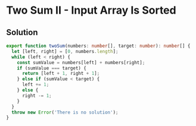 # Two Sum II - Input Array Is Sorted

## Solution

```typescript filename="solution.ts" copy
export function twoSum(numbers: number[], target: number): number[] {
  let [left, right] = [0, numbers.length];
  while (left < right) {
    const sumValue = numbers[left] + numbers[right];
    if (sumValue === target) {
      return [left + 1, right + 1];
    } else if (sumValue < target) {
      left += 1;
    } else {
      right -= 1;
    }
  }
  throw new Error('There is no solution');
}
```

